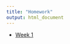 ```yaml
---
title: "Homework"
output: html_document
---
```


- [Week 1](https://github.com/making-data-science-count/s21-intro-to-data-sci-methods-in-ed/blob/main/homework/homework-week-1.Rmd)
<!-- - [Week 2](https://github.com/making-data-science-count/s21-intro-to-data-sci-methods-in-ed/blob/main/homework/homework-week-2.Rmd) -->
